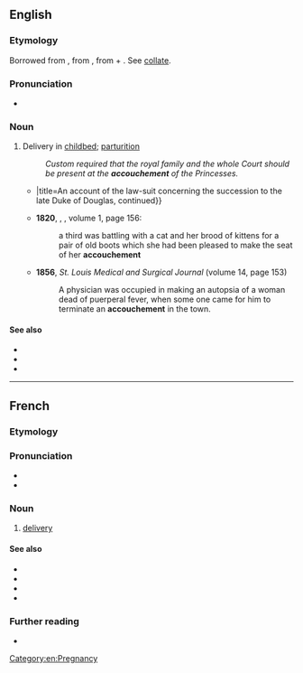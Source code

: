 {{also|Accouchement}}
==English==

===Etymology===
Borrowed from {{bor|en|fr|accoucher||to be delivered of a child, to aid in delivery}}, from {{etyl|fro|en}} {{m|fro|acouchier||to lay down, put to bed, go to bed}}, from {{etyl|la|en}} {{m|la|ad}} + {{m|la|collocare||to lay, put, place}}. See [[collate]].

===Pronunciation===
* {{IPA|/əˈkuːʃmənt/|lang=en}}

===Noun===
{{en-noun|~}}

# Delivery in [[childbed]]; [[parturition]]
#: ''Custom required that the royal family and the whole Court should be present at the '''accouchement''' of the Princesses.''
#* {{quote-journal|lang=en|magazine=The Scots Magazine|volume=25|page=308|year=1763|month=June|passage=The prevalence of the reports contradictory to this supposed legitimacy, rendered it necessary to be more minute, than might in common cases have been requisite, in proving the precise time and place of Lady Jane Douglas's alledged '''''accouchement''''' {{...}}|title=An account of the law-suit concerning the succession to the late Duke of Douglas, continued}}
#* '''1820''', {{w|Charles Maturin}}, ''{{w|Melmoth the Wanderer}}'', volume 1, page 156:
#*: a third was battling with a cat and her brood of kittens for a pair of old boots which she had been pleased to make the seat of her '''accouchement'''
#* '''1856''', ''St. Louis Medical and Surgical Journal'' (volume 14, page 153)
#*: A physician was occupied in making an autopsia of a woman dead of puerperal fever, when some one came for him to terminate an '''accouchement''' in the town.

====See also====
* {{l|en|childbearing}}
* {{l|en|childbirth}}
* {{l|en|vaginal birth}}

[[Category:en:Pregnancy]]

----

==French==
{{wikipedia|lang=fr}}

===Etymology===
{{suffix|fr|accoucher|ment}}

===Pronunciation===
* {{fr-IPA}}
* {{audio|Fr-accouchement.ogg|Audio|lang=fr}}

===Noun===
{{fr-noun|m}}

# [[delivery]] {{gloss|act of giving birth}}

====See also====
* {{l|fr|enceinte}}
* {{l|fr|grossesse}}
* {{l|fr|bébé}}
* {{l|fr|mère}}

===Further reading===
* {{R:TLFi}}